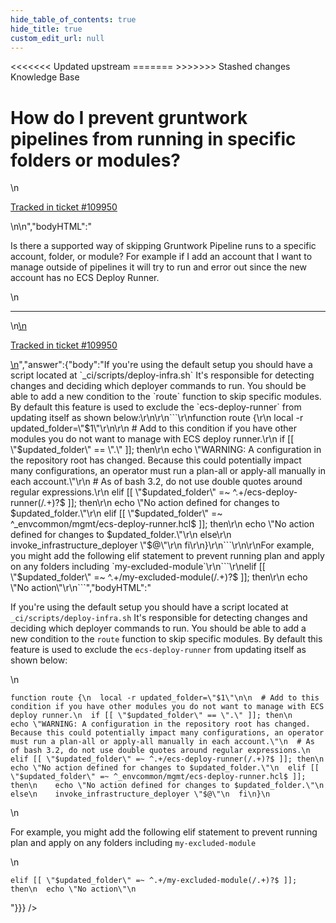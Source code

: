 ```yaml
---
hide_table_of_contents: true
hide_title: true
custom_edit_url: null
---
```



<head>
<<<<<<< Updated upstream
  <link rel="canonical" href="https://github.com/tnn-gruntwork-io/knowledge-base/discussions/675" />
=======
  <link rel="canonical" href="https://github.com/tnn-gruntwork-io/knowledge-base/discussions/675" />
>>>>>>> Stashed changes
</head>

<CenterLayout>
<span className="searchCategory">Knowledge Base</span>
<h1>How do I prevent gruntwork pipelines from running in specific folders or modules?</h1>
<GitHub discussion={{"id":"D_kwDOF8slf84ASyGF","number":675,"author":{"login":"ellisonc"},"title":"How do I prevent gruntwork pipelines from running in specific folders or modules?","body":"\nIs there a supported way of skipping Gruntwork Pipeline runs to a specific account, folder, or module?  For example if I add an account that I want to manage outside of pipelines it will try to run and error out since the new account has no ECS Deploy Runner.\r\n\n\n---\n\n<ins datetime=\"2023-03-03T18:15:25Z\">\n  <p><a href=\"https://support.gruntwork.io/hc/requests/109950\">Tracked in ticket #109950</a></p>\n</ins>\n","bodyHTML":"<p dir=\"auto\">Is there a supported way of skipping Gruntwork Pipeline runs to a specific account, folder, or module?  For example if I add an account that I want to manage outside of pipelines it will try to run and error out since the new account has no ECS Deploy Runner.</p>\n<hr>\n<ins datetime=\"2023-03-03T18:15:25Z\">\n  <p dir=\"auto\"><a href=\"https://support.gruntwork.io/hc/requests/109950\" rel=\"nofollow\">Tracked in ticket #109950</a></p>\n</ins>","answer":{"body":"If you're using the default setup you should have a script located at `_ci/scripts/deploy-infra.sh` It's responsible for detecting changes and deciding which deployer commands to run.  You should be able to add a new condition to the `route` function to skip specific modules.  By default this feature is used to exclude the `ecs-deploy-runner` from updating itself as shown below:\r\n\r\n```\r\nfunction route {\r\n  local -r updated_folder=\"$1\"\r\n\r\n  # Add to this condition if you have other modules you do not want to manage with ECS deploy runner.\r\n  if [[ \"$updated_folder\" == \".\" ]]; then\r\n    echo \"WARNING: A configuration in the repository root has changed. Because this could potentially impact many configurations, an operator must run a plan-all or apply-all manually in each account.\"\r\n  # As of bash 3.2, do not use double quotes around regular expressions.\r\n  elif [[ \"$updated_folder\" =~ ^.+/ecs-deploy-runner(/.+)?$ ]]; then\r\n    echo \"No action defined for changes to $updated_folder.\"\r\n  elif [[ \"$updated_folder\" =~ ^_envcommon/mgmt/ecs-deploy-runner.hcl$ ]]; then\r\n    echo \"No action defined for changes to $updated_folder.\"\r\n  else\r\n    invoke_infrastructure_deployer \"$@\"\r\n  fi\r\n}\r\n```\r\n\r\nFor example, you might add the following elif statement to prevent running plan and apply on any folders including `my-excluded-module`\r\n```\r\nelif [[ \"$updated_folder\" =~ ^.+/my-excluded-module(/.+)?$ ]]; then\r\n  echo \"No action\"\r\n```","bodyHTML":"<p dir=\"auto\">If you're using the default setup you should have a script located at <code class=\"notranslate\">_ci/scripts/deploy-infra.sh</code> It's responsible for detecting changes and deciding which deployer commands to run.  You should be able to add a new condition to the <code class=\"notranslate\">route</code> function to skip specific modules.  By default this feature is used to exclude the <code class=\"notranslate\">ecs-deploy-runner</code> from updating itself as shown below:</p>\n<div class=\"snippet-clipboard-content notranslate position-relative overflow-auto\" data-snippet-clipboard-copy-content=\"function route {\n  local -r updated_folder=&quot;$1&quot;\n\n  # Add to this condition if you have other modules you do not want to manage with ECS deploy runner.\n  if [[ &quot;$updated_folder&quot; == &quot;.&quot; ]]; then\n    echo &quot;WARNING: A configuration in the repository root has changed. Because this could potentially impact many configurations, an operator must run a plan-all or apply-all manually in each account.&quot;\n  # As of bash 3.2, do not use double quotes around regular expressions.\n  elif [[ &quot;$updated_folder&quot; =~ ^.+/ecs-deploy-runner(/.+)?$ ]]; then\n    echo &quot;No action defined for changes to $updated_folder.&quot;\n  elif [[ &quot;$updated_folder&quot; =~ ^_envcommon/mgmt/ecs-deploy-runner.hcl$ ]]; then\n    echo &quot;No action defined for changes to $updated_folder.&quot;\n  else\n    invoke_infrastructure_deployer &quot;$@&quot;\n  fi\n}\"><pre class=\"notranslate\"><code class=\"notranslate\">function route {\n  local -r updated_folder=\"$1\"\n\n  # Add to this condition if you have other modules you do not want to manage with ECS deploy runner.\n  if [[ \"$updated_folder\" == \".\" ]]; then\n    echo \"WARNING: A configuration in the repository root has changed. Because this could potentially impact many configurations, an operator must run a plan-all or apply-all manually in each account.\"\n  # As of bash 3.2, do not use double quotes around regular expressions.\n  elif [[ \"$updated_folder\" =~ ^.+/ecs-deploy-runner(/.+)?$ ]]; then\n    echo \"No action defined for changes to $updated_folder.\"\n  elif [[ \"$updated_folder\" =~ ^_envcommon/mgmt/ecs-deploy-runner.hcl$ ]]; then\n    echo \"No action defined for changes to $updated_folder.\"\n  else\n    invoke_infrastructure_deployer \"$@\"\n  fi\n}\n</code></pre></div>\n<p dir=\"auto\">For example, you might add the following elif statement to prevent running plan and apply on any folders including <code class=\"notranslate\">my-excluded-module</code></p>\n<div class=\"snippet-clipboard-content notranslate position-relative overflow-auto\" data-snippet-clipboard-copy-content=\"elif [[ &quot;$updated_folder&quot; =~ ^.+/my-excluded-module(/.+)?$ ]]; then\n  echo &quot;No action&quot;\"><pre class=\"notranslate\"><code class=\"notranslate\">elif [[ \"$updated_folder\" =~ ^.+/my-excluded-module(/.+)?$ ]]; then\n  echo \"No action\"\n</code></pre></div>"}}} />

</CenterLayout>
  

<!-- ##DOCS-SOURCER-START
{
  "sourcePlugin": "github-discussions",
  "hash": "a2479a8f80521ddf128d7e500419d221"
}
##DOCS-SOURCER-END -->
